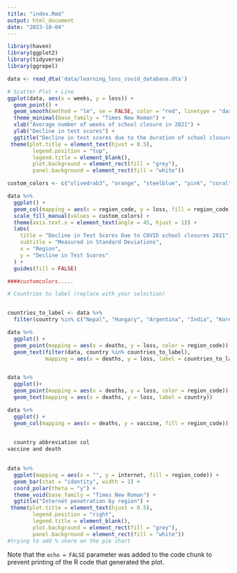 ```yaml
---
title: "index.Rmd"
output: html_document
date: "2023-10-04"
---
```


```r
library(haven)
library(ggplot2)
library(tidyverse)
library(ggrepel)

```



``` r

data <- read_dta('data/learning_loss_covid_database.dta')

# Scatter Plot + Line 
ggplot(data, aes(x = weeks, y = loss)) + 
  geom_point() + 
  geom_smooth(method = "lm", se = FALSE, color = "red", linetype = "dashed") +
  theme_minimal(base_family = "Times New Roman") +
  xlab("Average number of weeks of school closure in 2021") + 
  ylab("Decline in test scores") +
  ggtitle("Decline in test scores due to the duration of school closure") +
 theme(plot.title = element_text(hjust = 0.5),
        legend.position = "top",
        legend.title = element_blank(),
        plot.background = element_rect(fill = "grey"),  
        panel.background = element_rect(fill = "white")) 

```

```r

custom_colors <- c("olivedrab3", "orange", "steelblue", "pink", "coral", "violet")

data %>%
  ggplot() +
  geom_col(mapping = aes(x = region_code, y = loss, fill = region_code)) +
  scale_fill_manual(values = custom_colors) +
  theme(axis.text.x = element_text(angle = 45, hjust = 1)) +
  labs(
    title = "Decline in Test Scores Due to COVID school closures 2021",
    subtitle = "Measured in Standard Deviations",
    x = "Region",
    y = "Decline in Test Scores"
  ) + 
  guides(fill = FALSE)

```


```r

####customcolors.....

# Countries to label (replace with your selection)


countries_to_label <- data %>%
  filter(country %in% c("Nepal", "Hungary", "Argentina", "India", "Korea", "United States", "Kenya"))

data %>%
  ggplot() +
  geom_point(mapping = aes(x = deaths, y = loss, color = region_code)) +
  geom_text(filter(data, country %in% countries_to_label),
            mapping = aes(x = deaths, y = loss, label = countries_to_label))


data %>%
  ggplot()+
  geom_point(mapping = aes(x = deaths, y = loss, color = region_code)) +
  geom_text(mapping = aes(x = deaths, y = loss, label = country))

data %>%
  ggplot() +
  geom_col(mapping = aes(x = deaths, y = vaccine, fill = region_code)) +
  

  country abbreviation col
vaccine and death
  
```


```r
data %>%
  ggplot(mapping = aes(x = "", y = internet, fill = region_code)) +
  geom_bar(stat = "identity", width = 1) +
  coord_polar(theta = "y") +
  theme_void(base_family = "Times New Roman") +
  ggtitle("Internet penetration by region") +
 theme(plot.title = element_text(hjust = 0.5),
        legend.position = "right",
        legend.title = element_blank(),
        plot.background = element_rect(fill = "grey"),  
        panel.background = element_rect(fill = "white")) 
#trying to add % share on the pie chart 
```


Note that the `echo = FALSE` parameter was added to the code chunk to prevent printing of the R code that generated the plot.
